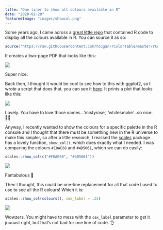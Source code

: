 ```yaml
---
title: "One liner to show all colours available in R"
date: "2020-02-28"
featuredImage: "images/showcol.png"
---
```


Some years ago, I came across a [great little repo](https://github.com/hdugan/rColorTable) that contained R code to display all the colours available in R. You can source it as so:

```r
source("https://raw.githubusercontent.com/hdugan/rColorTable/master/rColorTable.R")
```

It creates a two-page PDF that looks like this:

![](images/r_colour_pdf.png)

Super nice.

Back then, I thought it would be cool to see how to this with ggplot2, so I wrote a script that does that, you can see it [here](https://github.com/RobertMyles/sweet_R_tricks#colours-art). It prints a plot that looks like this:

![](images/ggplot_r_colour.png)

Lovely. You have to love those names…‘mistyrose’, ‘whitesmoke’…so nice. 👨‍🎨

Anyway, I recently wanted to show the colours for a specific palette in the R console and I thought that there must be something new in the R universe to make this simpler, so after a little research, I realised the [scales](https://github.com/r-lib/scales) package has a lovely function, `show_col()`, which does exactly what I needed. I was comparing the colours `#E8AE68` and `#4D5061`, which we can do easily:

```r
scales::show_col(c("#E8AE68", "#4D5061"))
```

![](images/colourcompare.png)

Fantabulous 🎨

Then I thought, this could be one-line replacement for all that code I used to use to see all the R colours! Which it is:

```r
scales::show_col(colours(), cex_label = .35)
```

![](images/showcol.png)

Wowzers. You might have to mess with the `cex_label` parameter to get it juuuust right, but that’s not bad for one line of code. 👌

